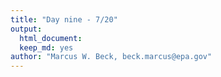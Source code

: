 ```yaml
---
title: "Day nine - 7/20"
output: 
  html_document:
  keep_md: yes
author: "Marcus W. Beck, beck.marcus@epa.gov"
---
```

